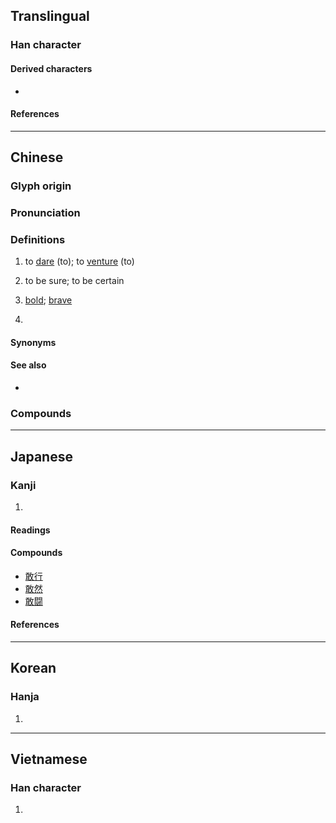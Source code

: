 {{character info/new}}
==Translingual==

===Han character===
{{Han char|rn=66|rad=攴|as=08|sn=12|four=18140|canj=MJOK,NJOK|ids=⿰⿱丅耳攵(HTJKV),⿰⿱乛耳攵(G)}}

====Derived characters====
* {{l|mul|[[㒈]], [[㜟]], [[㦑]], [[澉]], [[橄]], [[瞰]], [[譀]], [[豃]], [[䭛]], [[䲎]], [[闞]]([[阚]]), [[䆻]], [[嚴]]([[厳]]), [[憨]], [[饏]]}}

====References====
{{Han ref|kx=0472.260|dkj=13260|dj=0825.130|hdz=21463.090|uh=6562}}

----

==Chinese==
{{zh-forms}}

===Glyph origin===
{{Han etym}}

===Pronunciation===
{{zh-pron
|m=gǎn
|m-s=
|c=gam2
|c-t=
|g=
|h=pfs=kám;gd=gam3
|j=
|mb=gǒ̤ng
|md=
|mn=káⁿ/kám
|mn_note=káⁿ - vernacular; kám - literary
|mn-t=gan2
|w=
|x=
|mc=y
|oc=y
|ma=zh-gǎn.ogg
|cat=v,a
}}

===Definitions===
{{zh-hanzi}}

# to [[dare]] (to); to [[venture]] (to)
#: {{zh-x|我們 必須 敢 想，敢 說，敢 幹。|We must '''dare to''' think, speak up and act.}}
#: {{zh-x|他 不 敢 正 眼看 她。|He didn't '''dare to''' look at her in the face.}}
#: {{zh-x|在 那 個 風雨 交加 的 夜晚，很 少 有人 敢 出去。|Very few people '''ventured to''' go out on that stormy night.}}
#: {{zh-x|你 敢 坐 飛機 飛行 嗎？|Will you '''venture''' a flight in an air plane?}}
# to be sure; to be certain
#: {{zh-x|敢 肯定|to be sure, to be certain}}
#: {{zh-x|敢 說|to be sure, to be certain}}
#: {{zh-x|我 敢 說，你 解決 不 了 這 個 難題。|I bet you can't do this puzzle.}}
# [[bold]]; [[brave]]
# {{lb|zh|Min Nan}} {{rfdef|zh}}

====Synonyms====
{{zh-dial|難道}}

====See also====
* {{zh-l|肯}}

===Compounds===
{{zh-der|敢保|敢當|敢怒而不敢言|敢情|敢請|敢是|敢死隊|敢問|敢於|敢作敢當|不敢告勞|不敢出氣|不敢|不敢妄言|不敢吭聲|何敢|怕敢|不敢當|不敢後人|愧不敢當|不敢出聲|勇敢|不敢從命|勇猛果敢|到敢|不敢欺|不敢則聲|敢則是|敢做敢當|敢待|敢則|敢自|敢言|敢緊|敢攀玉趾|敢死軍|未敢|石敢當|敢死|敢死士|敢勇當先|敢怕|敢作敢為|果敢|正色敢言|敢且|敢只是|敢莫是|膽敢|竟敢|鬼子敢爾|豈敢|莫敢是|莫敢誰何}}

{{zh-cat|Beginning}}

----

==Japanese==

===Kanji===
{{ja-kanji|rs=攵12|grade=8}}

# {{defn|lang=ja|sort=攴08}}

====Readings====
{{ja-readings
|on=かん
|kun=あ-えて
}}

====Compounds====
* [[敢行]]
* [[敢然]]
* [[敢闘]]

====References====
{{ja-kref
|jis=343A 
|ku=20-26 
|shift=8AB8
|euc=B4BA 
|freq=1,859
|nelson=2,054 
|newnelson=2,350 
|halpern=1,706 
|kld=1,121 
|heisig=826 
|tuttle=4i8.5 
}}


----

==Korean==

===Hanja===
{{ko-hanja|hangeul=감|eumhun=감히|rv=gam|mr=kam|y=kam}}

# {{defn|lang=ko|sort=攴07}}

----

==Vietnamese==

===Han character===
{{vi-hantu|[[cám]], [[cảm]], [[dám]]|rs=攴07}}

# {{defn|lang=vi|sort=攴07}}
